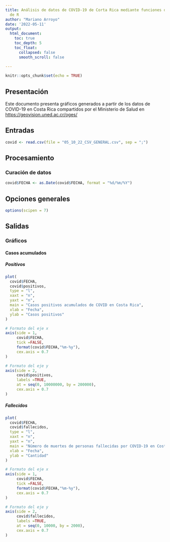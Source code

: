 ---
title: Análisis de datos de COVID-19 de Corta Rica mediante funciones del código base
  de R
author: "Mariano Arroyo"
date: '2022-05-11'
output: 
  html_document:
    toc: true
    toc_depth: 5
    toc_float:
      collapsed: false
      smooth_scroll: false
        
---

```{r setup, include=FALSE}
knitr::opts_chunk$set(echo = TRUE)
```

## Presentación
Este documento presenta gráficos generados a partir de los datos de COVID-19 en Costa Rica compartidos por el Ministerio de Salud en [https://geovision.uned.ac.cr/oges/](https://geovision.uned.ac.cr/oges/)

## Entradas

```{r carga-datos}
covid <- read.csv(file = "05_10_22_CSV_GENERAL.csv", sep = ";")
```


## Procesamiento

### Curación de datos

```{r conversion-fecha}
covid$FECHA <- as.Date(covid$FECHA, format = "%d/%m/%Y")
```

## Opciones generales

```{r opciones-generales}
options(scipen = 7)
```


## Salidas

### Gráficos

#### Casos acumulados

##### Positivos

```{r casos-positivos-acumulados}
plot(
  covid$FECHA,
  covid$positivos,
  type = "l",
  xaxt = "n",
  yaxt = "n",
  main = "Casos positivos acumulados de COVID en Costa Rica",
  xlab = "Fecha",
  ylab = "Casos positivos"
)

# Formato del eje x
axis(side = 1,
     covid$FECHA,
     tick =FALSE,
     format(covid$FECHA,"%m-%y"),
     cex.axis = 0.7    
)

# Formato del eje y
axis(side = 2,
     covid$positivos,
     labels =TRUE,
     at = seq(0, 10000000, by = 200000),
     cex.axis = 0.7    
)
```

##### Fallecidos

```{r casos-fallecidos-acumulados}
plot(
  covid$FECHA,
  covid$fallecidos,
  type = "l",
  xaxt = "n",
  yaxt = "n",
  main = "Número de muertes de personas fallecidas por COVID-19 en Costa Rica",
  xlab = "Fecha",
  ylab = "Cantidad"
)

# Formato del eje x
axis(side = 1,
     covid$FECHA,
     tick =FALSE,
     format(covid$FECHA,"%m-%y"),
     cex.axis = 0.7    
)

# Formato del eje y
axis(side = 2,
     covid$fallecidos,
     labels =TRUE,
     at = seq(0, 10000, by = 2000),
     cex.axis = 0.7    
)
```